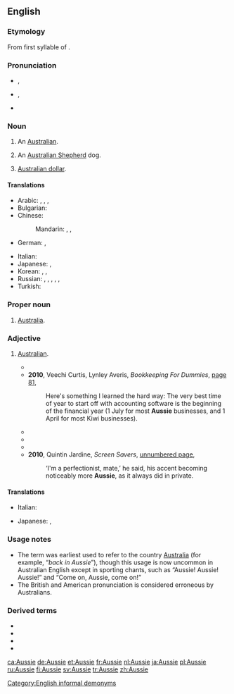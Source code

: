 ==English==
{{wikipedia}}

===Etymology===
From first syllable of {{m|en|Australia}}{{suffix|en||-ie}}.

===Pronunciation===
* {{a|AU}} {{enPR|ŏz'-i}}, {{IPA|/ˈɒzi/|lang=en}}
* {{a|US|UK}} {{enPR|ô'-zi}}, {{IPA|/ˈɔːzi/|lang=en}}
* {{rhymes|ɒzi|lang=en}}

===Noun===
{{en-noun}}

# {{lb|en|colloquial}} An [[Australian]].
# {{lb|en|colloquial}} An [[Australian Shepherd]] dog.
# {{lb|en|slang|finance}} [[Australian dollar]].

====Translations====
{{trans-top|an Australian}}
* Arabic: {{t|ar|أُوزِي}}, {{t|ar|أُوزِي|tr=ʾozī}}, {{t|ar|أُسْتُرَالِيّ|m}}, {{t|ar|أُسْتُرَالِيَّة|f}}
* Bulgarian: {{t|bg|австралиец}}
* Chinese:
*: Mandarin: {{t+|cmn|澳洲人|tr=Àozhōurén|sc=Hani}}, {{t+|cmn|澳大利亞人|sc=Hani}}, {{t+|cmn|澳大利亚人|tr=Aòdàlìyàrén|sc=Hani}}
* German: {{t|de|Aussie|m}}, {{t|de|Aussi|m}}
{{trans-mid}}
* Italian: {{t+|it|australiano|m}}
* Japanese: {{t|ja|オージー|tr=ōjī}}, {{t+|ja|オーストラリア人|tr=ōsutoraria-jin}}
* Korean: {{t+|ko|오지|sc=Hang}}, {{t|ko|오스트레일리아인|sc=Hang}}, {{t|ko|호주 사람|sc=Hang}}
* Russian: {{t+|ru|австрали́ец|m}}, {{t+|ru|австрали́йка|f}}, {{t|ru|австра́л|m}} {{qualifier|slang}}, {{t|ru|австра́лка|f}} {{qualifier|slang}}, {{t|ru|о́ззи|m|f}}, {{t|ru|о́зи|m|f}}
* Turkish: {{t+|tr|Avustralyalı}}
{{trans-bottom}}

{{trans-top|colloquial: Australian Shepherd}}
{{trans-mid}}
{{trans-bottom}}

===Proper noun===
{{en-proper noun}}

# {{lb|en|colloquial}} [[Australia]].

===Adjective===
{{en-adj|-|more}}

# {{lb|en|chiefly|Australia|New Zealand|British|colloquial}} [[Australian]].
#* {{quote-text|year=1998|author=Gordon L. Steinbrook|title=Allies and Mates: An American Soldier with the Australians and New Zealanders in Vietnam 1966-1967|page=63|url=http://books.google.com/books?id=tjFOnGRPSw4C&pg=PA63&dq=%22more%7Cmost+aussie%22+-intitle:%22%22&hl=en&ei=zZe8Tr7fIpCOmQWojtWLBA&sa=X&oi=book_result&ct=result&redir_esc=y#v=onepage&q=%22more%7Cmost%20aussie%22%20-intitle%3A%22%22&f=false|passage=Most '''Aussie''' officers seemed this way to me; always cool, deliberate, and extremely rational in their decision making, a far cry from the American leadership I had seen during my first year in the army.}}
#* '''2010''', Veechi Curtis, Lynley Averis, ''Bookkeeping For Dummies'', [http://books.google.com/books?id=Bn3WQmSwNMYC&pg=PA81&dq=%22more%7Cmost+aussie%22+-intitle:%22%22&hl=en&ei=zZe8Tr7fIpCOmQWojtWLBA&sa=X&oi=book_result&ct=result&redir_esc=y#v=onepage&q=%22more%7Cmost%20aussie%22%20-intitle%3A%22%22&f=false page 81],
#*: Here's something I learned the hard way: The very best time of year to start off with accounting software is the beginning of the financial year (1 July for most '''Aussie''' businesses, and 1 April for most Kiwi businesses).
#* {{quote-text|year=2011|author=John Wiley & Sons Inc|title=Wiley Trading Guide|volume=2|page=153|url=http://books.google.com/books?id=fNTkGQiN7D8C&pg=PA152&dq=%22more%7Cmost+aussie%22+-intitle:%22%22&hl=en&ei=r5W8Tr21A8nImAXUxMHDBA&sa=X&oi=book_result&ct=result&redir_esc=y#v=onepage&q=%22more%7Cmost%20aussie%22%20-intitle%3A%22%22&f=false|passage=For example, if you buy US dollars (USD) using Australian dollars (AUD) and the '''Aussie''' dollar falls, you can then sell your US dollars and you will have made money as you will have more '''Aussie''' dollars than you started with.}}
#* {{quote-text|year=2008|author=Lois Nicholls|title=Aussie, Actually|page=111|url=http://books.google.com/books?id=TkXLK2Q1Bj0C&pg=PA111&dq=%22more%7Cmost+aussie%22+-intitle:%22%22&hl=en&ei=MJG8TqCCGebamAWBwPSwBA&sa=X&oi=book_result&ct=result&redir_esc=y#v=onepage&q=%22more%7Cmost%20aussie%22%20-intitle%3A%22%22&f=false|passage=They′re the ‘Almost Aussies’ who embrace their new culture with a vengeance – some becoming more '''Aussie''' than Aussies.}}
#* {{quote-text|year=2008|author=Janet Fife-Yeomans|title=Heath: A Family's Tale|page=65|url=http://books.google.com/books?id=BXqsNg3h3fQC&pg=PA65&dq=%22more%7Cmost+aussie%22+-intitle:%22%22&hl=en&ei=wZy8Tq6TE-znmAWo58G7BA&sa=X&oi=book_result&ct=result&redir_esc=y#v=onepage&q=%22more%7Cmost%20aussie%22%20-intitle%3A%22%22&f=false|passage=You couldn't get more '''Aussie''' than the cast he chose—or their cars. The goodies drive Holdens and the baddies cruise around in a big, grunting, chocolate-brown Monaro.}}
#* '''2010''', Quintin Jardine, ''Screen Savers'', [http://books.google.com/books?id=3glVv7KjgO8C&pg=PT125&dq=%22more%7Cmost+aussie%22+-intitle:%22%22&hl=en&ei=PaK8Tvj2CI-6iAfWk7i-CQ&sa=X&oi=book_result&ct=result&redir_esc=y#v=onepage&q=%22more%7Cmost%20aussie%22%20-intitle%3A%22%22&f=false unnumbered page],
#*: ‘I'm a perfectionist, mate,’ he said, his accent becoming noticeably more '''Aussie''', as it always did in private.

====Translations====
{{trans-top|Australian}}
* Italian: {{t+|it|australiano|m}}
{{trans-mid}}
* Japanese: {{t|ja|オージーの|tr=ōjī-no}}, {{t|ja|オーストラリア人の|tr=ōsutoraria-jin-no}}
{{trans-bottom}}

===Usage notes===
* The term was earliest used to refer to the country [[Australia]] (for example, “''back in Aussie''”), though this usage is now uncommon in Australian English except in sporting chants, such as “Aussie! Aussie! Aussie!” and “Come on, Aussie, come on!”
* The British and American pronunciation {{IPAchar|/ˈɒsi/}} is considered erroneous by Australians.

===Derived terms===
* {{l|en|Aussie cozzie}}
* {{l|en|Aussie rules}}
* {{l|en|Aussie salute}}
* {{l|en|Oz}}

[[Category:English informal demonyms]]

[[ca:Aussie]]
[[de:Aussie]]
[[et:Aussie]]
[[fr:Aussie]]
[[nl:Aussie]]
[[ja:Aussie]]
[[pl:Aussie]]
[[ru:Aussie]]
[[fi:Aussie]]
[[sv:Aussie]]
[[tr:Aussie]]
[[zh:Aussie]]